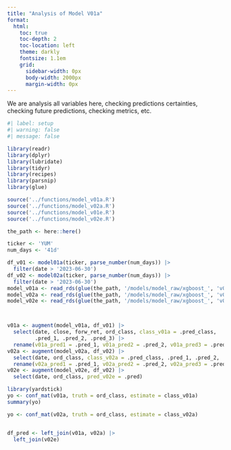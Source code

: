 ```yaml
---
title: "Analysis of Model V01a"
format: 
  html: 
    toc: true
    toc-depth: 2
    toc-location: left
    theme: darkly
    fontsize: 1.1em
    grid: 
      sidebar-width: 0px
      body-width: 2000px
      margin-width: 0px
---
```


We are analysis all variables here, checking predictions certainties, checking future predictions, checking metrics, etc. 

```r
#| label: setup
#| warning: false
#| message: false

library(readr)
library(dplyr)
library(lubridate)
library(tidyr)
library(recipes)
library(parsnip)
library(glue)

source('../functions/model_v01a.R')
source('../functions/model_v02a.R')
source('../functions/model_v01e.R')
source('../functions/model_v02e.R')

the_path <- here::here()

ticker <- 'YUM'
num_days <- '41d'

df_v01 <- model01a(ticker, parse_number(num_days)) |> 
  filter(date > '2023-06-30') 
df_v02 <- model02a(ticker, parse_number(num_days)) |> 
  filter(date > '2023-06-30') 
model_v01a <- read_rds(glue(the_path, '/models/model_raw/xgboost_', 'v01a_', num_days, '_', ticker, '.rda'))
model_v02a <- read_rds(glue(the_path, '/models/model_raw/xgboost_', 'v02a_', num_days, '_', ticker, '.rda'))
model_v02e <- read_rds(glue(the_path, '/models/model_raw/xgboost_', 'v02e_', num_days, '_', ticker, '.rda'))



v01a <- augment(model_v01a, df_v01) |> 
  select(date, close, forw_ret, ord_class, class_v01a = .pred_class, 
         .pred_1, .pred_2, .pred_3) |> 
  rename(v01a_pred1 = .pred_1, v01a_pred2 = .pred_2, v01a_pred3 = .pred_3)
v02a <- augment(model_v02a, df_v02) |> 
  select(date, ord_class, class_v02a = .pred_class, .pred_1, .pred_2, .pred_3) |> 
  rename(v02a_pred1 = .pred_1, v02a_pred2 = .pred_2, v02a_pred3 = .pred_3)
v02e <- augment(model_v02e, df_v02) |> 
  select(date, ord_class, pred_v02e = .pred) 

library(yardstick)
yo <- conf_mat(v01a, truth = ord_class, estimate = class_v01a)
summary(yo)

yo <- conf_mat(v02a, truth = ord_class, estimate = class_v02a)


df_pred <- left_join(v01a, v02a) |> 
  left_join(v02e)
```

